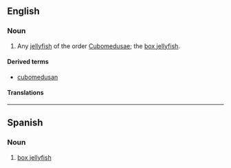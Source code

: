 ==English==

===Noun===
{{en-noun|cubomedusae}}

# Any [[jellyfish]] of the order [[Cubomedusae]]; the [[box jellyfish]].

====Derived terms====
* [[cubomedusan]]

====Translations====
{{trans-top|jellyfish of the order Cubomedusae}}
{{trans-mid}}
{{trans-bottom}}
----
==Spanish==

===Noun===
{{es-noun|f}}

# [[box jellyfish]]